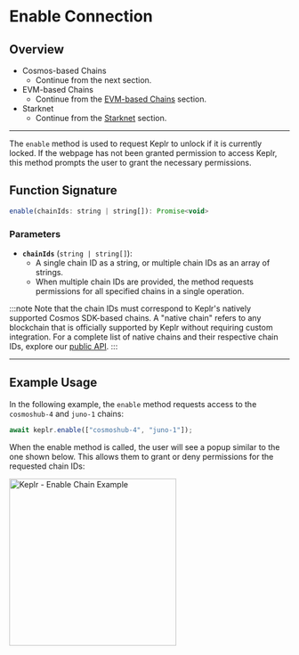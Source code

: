 

# Enable Connection

## Overview

- Cosmos-based Chains
  - Continue from the next section.
- EVM-based Chains
  - Continue from the [EVM-based Chains](../multi-ecosystem-support/evm#enabling-connection) section.
- Starknet
  - Continue from the [Starknet](../multi-ecosystem-support/starknet#enabling-connection) section.

---

The `enable` method is used to request Keplr to unlock if it is currently locked. If the webpage has not been granted permission to access Keplr, this method prompts the user to grant the necessary permissions.

## Function Signature

```javascript
enable(chainIds: string | string[]): Promise<void>
```

### Parameters

- **`chainIds`** (`string | string[]`):
  - A single chain ID as a string, or multiple chain IDs as an array of strings.
  - When multiple chain IDs are provided, the method requests permissions for all specified chains in a single operation.

:::note
Note that the chain IDs must correspond to Keplr's natively supported Cosmos SDK-based chains. A "native chain" refers to any blockchain that is officially supported by Keplr without requiring custom integration. For a complete list of native chains and their respective chain IDs, explore our [public API](https://keplr-chain-registry.vercel.app/api/native-chains).
:::

---

## Example Usage

In the following example, the `enable` method requests access to the `cosmoshub-4` and `juno-1` chains:

```javascript
await keplr.enable(["cosmoshub-4", "juno-1"]);
```

When the enable method is called, the user will see a popup similar to the one shown below. This allows them to grant or deny permissions for the requested chain IDs:

<img
  src={EnableChainExampleImage}
  width="300"
  alt="Keplr - Enable Chain Example"
/>

<!-- TODO: Add a link to enabling EVM chains -->
